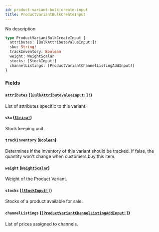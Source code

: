 ```yaml
---
id: product-variant-bulk-create-input
title: ProductVariantBulkCreateInput
---
```


No description

```graphql
type ProductVariantBulkCreateInput {
  attributes: [BulkAttributeValueInput!]!
  sku: String!
  trackInventory: Boolean
  weight: WeightScalar
  stocks: [StockInput!]
  channelListings: [ProductVariantChannelListingAddInput!]
}
```

### Fields

#### `attributes` ([`[BulkAttributeValueInput!]!`](/developer/api-reference/inputs/bulk-attribute-value-input))

List of attributes specific to this variant.

#### `sku` ([`String!`](/developer/api-reference/scalars/string))

Stock keeping unit.

#### `trackInventory` ([`Boolean`](/developer/api-reference/scalars/boolean))

Determines if the inventory of this variant should be tracked. If false, the quantity won't change when customers buy this item.

#### `weight` ([`WeightScalar`](/developer/api-reference/scalars/weight-scalar))

Weight of the Product Variant.

#### `stocks` ([`[StockInput!]`](/developer/api-reference/inputs/stock-input))

Stocks of a product available for sale.

#### `channelListings` ([`[ProductVariantChannelListingAddInput!]`](/developer/api-reference/inputs/product-variant-channel-listing-add-input))

List of prices assigned to channels.
